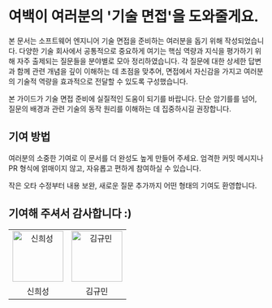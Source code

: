 # 여백이 여러분의 '기술 면접'을 도와줄게요.

본 문서는 소프트웨어 엔지니어 기술 면접을 준비하는 여러분을 돕기 위해 작성되었습니다. 다양한 기술 회사에서 공통적으로 중요하게 여기는 핵심 역량과 지식을 평가하기 위해 자주 출제되는 질문들을 분야별로 모아 정리하였습니다. 각 질문에 대한 상세한 답변과 함께 관련 개념을 깊이 이해하는 데 초점을 맞추어, 면접에서 자신감을 가지고 여러분의 기술적 역량을 효과적으로 전달할 수 있도록 구성했습니다.

본 가이드가 기술 면접 준비에 실질적인 도움이 되기를 바랍니다. 단순 암기를를 넘어, 질문의 배경과 관련 기술의 동작 원리를 이해하는 데 집중하시길 권장합니다.

## 기여 방법

여러분의 소중한 기여로 이 문서를 더 완성도 높게 만들어 주세요. 엄격한 커밋 메시지나 PR 형식에 얽매이지 않고, 자유롭고 편하게 참여하실 수 있습니다.

작은 오타 수정부터 내용 보완, 새로운 질문 추가까지 어떤 형태의 기여도 환영합니다.

## 기여해 주셔서 감사합니다 :)
<table>
  <tbody>
    <tr>
          <td align="center">
        <a href="https://github.com/siniseong">
          <img
            alt="신희성"
            src="https://avatars.githubusercontent.com/siniseong"
            width="100"
          />
        </a>
      </td>
      <td align="center">
        <a href="https://github.com/gyumingim">
          <img
            alt="김규민"
            src="https://avatars.githubusercontent.com/gyumingim"
            width="100"
          />
        </a>
      </td>
    </tr>
    <tr>
      <td align="center">신희성</td>
      <td align="center">김규민</td>
    </tr>
  </tbody>
</table>